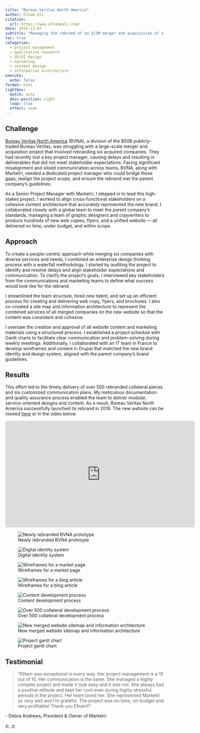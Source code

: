 ```yaml
---
title: "Bureau Veritas North America"
author: Elham Ali
citation:
  url: https://www.elhamyali.com/
date: 2019-11-07
subtitle: "Managing the rebrand of an $11M merger and acquisition of six companies in North America. Published new content and design rebrand on Bureau Veritas North America."
toc: true
categories: 
  - project management
  - qualitative research
  - UX/UI design
  - marketing
  - content design
  - information architecture
execute: 
  echo: false
format: html
lightbox: 
  match: auto
  desc-position: right
  loop: true
  effect: zoom
---
```


## Challenge

[Bureau Veritas North America](https://www.bvna.com/) (BVNA), a division of the \$50B publicly-traded Bureau Veritas, was struggling with a large-scale merger and acquisition project that involved rebranding six acquired companies. They had recently lost a key project manager, causing delays and resulting in deliverables that did not meet stakeholder expectations. Facing significant misalignment and siloed communication across teams, BVNA, along with Marketri, needed a dedicated project manager who could bridge these gaps, realign the project scope, and ensure the rebrand met the parent company's guidelines.

As a Senior Project Manager with Marketri, I stepped in to lead this high-stakes project. I worked to align cross-functional stakeholders on a cohesive content architecture that accurately represented the new brand. I collaborated closely with a global team to meet the parent company's standards, managing a team of graphic designers and copywriters to produce hundreds of new web copies, flyers, and a unified website --- all delivered on time, under budget, and within scope.

## Approach

To create a people-centric approach while merging six companies with diverse services and needs, I combined an enterprise design thinking process with a waterfall methodology. I started by auditing the project to identify and resolve delays and align stakeholder expectations and communication. To clarify the project's goals, I interviewed key stakeholders from the communications and marketing teams to define what success would look like for the rebrand.

I streamlined the team structure, hired new talent, and set up an efficient process for creating and delivering web copy, flyers, and brochures. I also co-created a site map and information architecture to represent the combined services of all merged companies on the new website so that the content was consistent and cohesive.

I oversaw the creation and approval of all website content and marketing materials using a structured process. I established a project schedule with Gantt charts to facilitate clear communication and problem-solving during weekly meetings. Additionally, I collaborated with an IT team in France to develop wireframes and content in Drupal that matched the new brand identity and design system, aligned with the parent company's brand guidelines.

## Results

This effort led to the timely delivery of over 500 rebranded collateral pieces and six customized communication plans. My meticulous documentation and quality assurance process enabled the team to deliver modular, service-oriented designs and content. As a result, Bureau Veritas North America successfully launched its rebrand in 2019. The new website can be viewed [here](https://www.bvna.com/) or in the video below.

<iframe width="600" height="338" src="https://www.youtube.com/embed/LecXqc3yMEg" frameborder="0" allow="accelerometer; autoplay; clipboard-write; encrypted-media; gyroscope; picture-in-picture" allowfullscreen>

</iframe>

::: {layout-ncol="2"}
![Newly rebranded BVNA prototype](1-bva.webp){group="gallery"}

![Digital identity system](8-bva.webp){group="gallery"}

![Wireframes for a market page](2-bva.webp){group="gallery"}

![Wireframes for a blog article](3-bva.webp){group="gallery"}

![Content development process](5-bva.webp){group="gallery"}

![Over 500 collateral development process](6-bva.webp){group="gallery"}

![New merged website sitemap and information architecture](4-bva.webp){group="gallery"}

![Project gantt chart](7-bva.webp){group="gallery"}
:::

## Testimonial

>"Elham was exceptional in every way. Her project management is a 10 out of 10. Her communication is the same. She managed a highly complex project and made it look easy and it was not. She always had a positive attitude and kept her cool even during highly stressful periods in the project. Her team loved her. She represented Marketri so very well and I'm grateful. The project was on-time, on-budget and very profitable! Thank you Elham!!"

\- Debra Andrews, President & Owner of Marketri

<!-- Navigation Arrows -->

::: article-navigation
<a href="/featured-work/rho-impact/index.qmd" class="nav-arrow left-arrow">←</a> <!-- Left arrow for previous --> <a href="/featured-work/food-planet/index.qmd" class="nav-arrow right-arrow">→</a> <!-- Right arrow for next -->
:::
